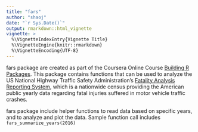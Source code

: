 ```yaml
---
title: "fars"
author: "shaoj"
date: "`r Sys.Date()`"
output: rmarkdown::html_vignette
vignette: >
  %\VignetteIndexEntry{Vignette Title}
  %\VignetteEngine{knitr::rmarkdown}
  %\VignetteEncoding{UTF-8}
---
```


fars package are created as part of the Coursera Online Course [Building R Packages](https://www.coursera.org/learn/r-packages/home/welcome). This package contains functions that can be used to analyze the US National Highway Traffic Safety Administration's [Fatality Analysis Reporting System](https://www.nhtsa.gov/research-data/fatality-analysis-reporting-system-fars), which is a nationwide census providing the American public yearly data regarding fatal injuries suffered in motor vehicle traffic crashes. 

fars package include helper functions to read data based on specific years, and to analyze and plot the data. Sample function call includes `fars_summarize_years(2016)`
